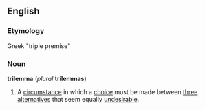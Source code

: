 ==English==
===Etymology===
Greek "triple premise"
===Noun===
'''trilemma''' (''plural'' '''trilemmas''')
{{wikipedia}}
#A [[circumstance]] in which a [[choice]] must be made between [[three]] [[alternative]]s that seem equally [[undesirable]].